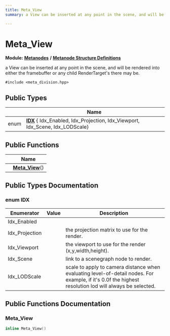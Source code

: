 ```yaml
---
title: Meta_View
summary: a View can be inserted at any point in the scene, and will be rendered into either the framebuffer or any child RenderTarget's there may be. 

---
```


# Meta_View

**Module:** **[Metanodes](../Modules/group__api__metanodes.mdx)** **/** **[Metanode Structure Definitions](../Modules/group__api__metadefs.mdx)**



a View can be inserted at any point in the scene, and will be rendered into either the framebuffer or any child RenderTarget's there may be. 


`#include <meta_division.hpp>`

## Public Types

|                | Name           |
| -------------- | -------------- |
| enum| **[IDX](../Classes/struct_meta___view.mdx#enum-idx)** { Idx_Enabled, Idx_Projection, Idx_Viewport, Idx_Scene, Idx_LODScale} |

## Public Functions

|                | Name           |
| -------------- | -------------- |
| | **[Meta_View](../Classes/struct_meta___view.mdx#meta-view)**() |

## Public Types Documentation

### enum IDX

| Enumerator | Value | Description |
| ---------- | ----- | ----------- |
| Idx_Enabled | |   |
| Idx_Projection | | the projection matrix to use for the render.   |
| Idx_Viewport | | the viewport to use for the render (x,y,width,height).   |
| Idx_Scene | | link to a scenegraph node to render.   |
| Idx_LODScale | | scale to apply to camera distance when evaluating level-of-detail nodes. For example, if it's 0.0f the highest resolution lod will always be selected.   |




## Public Functions Documentation

### Meta_View

```cpp
inline Meta_View()
```



